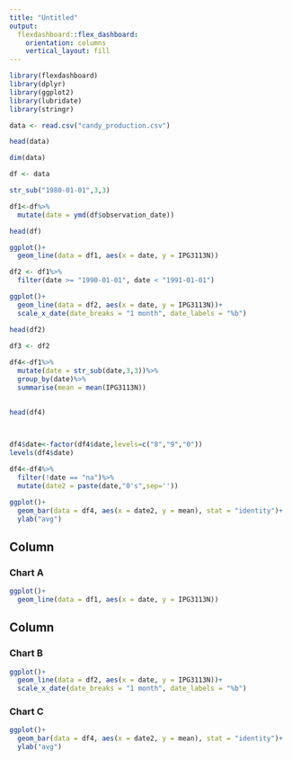 ```yaml
---
title: "Untitled"
output: 
  flexdashboard::flex_dashboard:
    orientation: columns
    vertical_layout: fill
---
```


```r
library(flexdashboard)
library(dplyr)
library(ggplot2)
library(lubridate)
library(stringr)

data <- read.csv("candy_production.csv")

head(data)

dim(data)

df <- data

str_sub("1980-01-01",3,3)

df1<-df%>%
  mutate(date = ymd(df$observation_date))

head(df)

ggplot()+
  geom_line(data = df1, aes(x = date, y = IPG3113N))

df2 <- df1%>%
  filter(date >= "1990-01-01", date < "1991-01-01")

ggplot()+
  geom_line(data = df2, aes(x = date, y = IPG3113N))+
  scale_x_date(date_breaks = "1 month", date_labels = "%b")

head(df2)

df3 <- df2
  
df4<-df1%>%
  mutate(date = str_sub(date,3,3))%>%
  group_by(date)%>%
  summarise(mean = mean(IPG3113N))
  

head(df4)
  


df4$date<-factor(df4$date,levels=c("8","9","0"))
levels(df4$date)

df4<-df4%>%
  filter(!date == "na")%>%
  mutate(date2 = paste(date,"0's",sep=''))

ggplot()+
  geom_bar(data = df4, aes(x = date2, y = mean), stat = "identity")+
  ylab("avg")


```

Column {data-width=650}
-----------------------------------------------------------------------

### Chart A

```r
ggplot()+
  geom_line(data = df1, aes(x = date, y = IPG3113N))
```

Column {data-width=350}
-----------------------------------------------------------------------

### Chart B

```r
ggplot()+
  geom_line(data = df2, aes(x = date, y = IPG3113N))+
  scale_x_date(date_breaks = "1 month", date_labels = "%b")
```

### Chart C

```r
ggplot()+
  geom_bar(data = df4, aes(x = date2, y = mean), stat = "identity")+
  ylab("avg")
```

